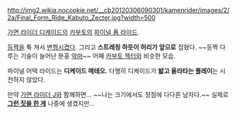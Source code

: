 http://img2.wikia.nocookie.net/__cb20120306090301/kamenrider/images/2/2a/Final_Form_Ride_Kabuto_Zecter.jpg?width=500

[[가면 라이더 디케이드]]의 [[카부토(가면 라이더 디케이드)|카부토]]의 [[파이널 라이드#s-2|파이널 폼 라이드]].

[[등짝]]을 툭 쳐서 [[변형]]시켰다. 그리고 '''스트레칭 하듯이 허리가 앞으로''' 접혔다. ~~등짝 다루는 기술이 늘어난 분홍 [[악마]]~~ 어째 [[젝터|카부토 젝터]]와 비슷한 모습. 

파이널 어택 라이드는 '''디케이드 메테오.''' 다행히 디케이드가 '''밟고 올라타는 플레이'''는 시전하지 않았다.

만약 [[가면 라이더 J]]와 함께하면... ~~나는 크기에서도 정점에 다다른 남자다.~~ 실제로 '''[[점보 디케이드라이버|그런 짓을 한 게]]''' 나중에 생겼지만...
